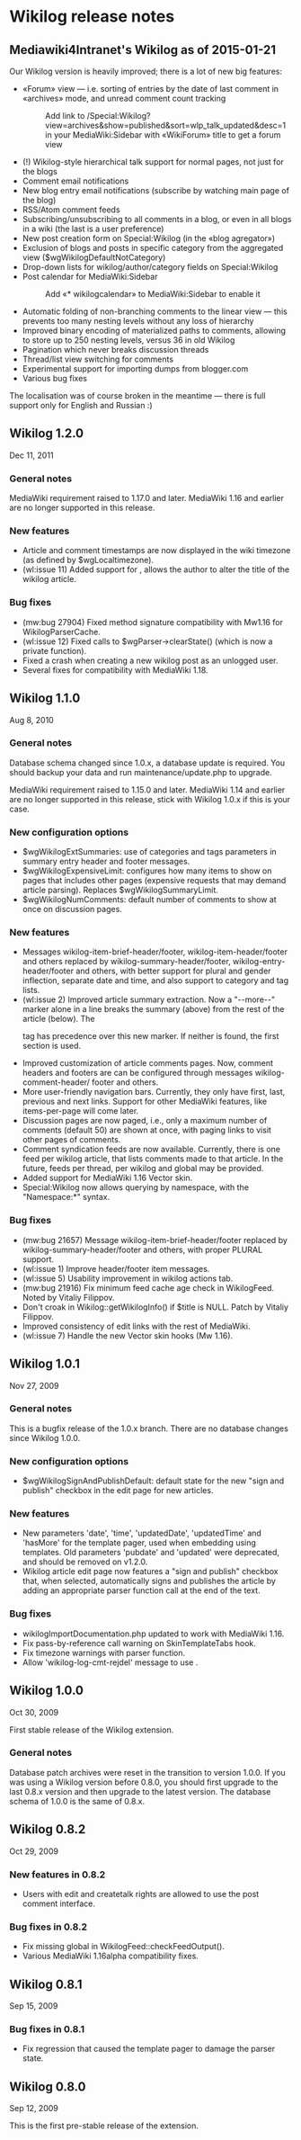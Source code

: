 = Wikilog release notes =

== Mediawiki4Intranet's Wikilog as of 2015-01-21 ==

Our Wikilog version is heavily improved; there is a lot of new big features:

* «Forum» view — i.e. sorting of entries by the date of last comment in «archives» mode, and unread comment count tracking
*: Add link to <your_wiki>/Special:Wikilog?view=archives&show=published&sort=wlp_talk_updated&desc=1 in your MediaWiki:Sidebar with «WikiForum» title to get a forum view
* (!) Wikilog-style hierarchical talk support for normal pages, not just for the blogs
* Comment email notifications
* New blog entry email notifications (subscribe by watching main page of the blog)
* RSS/Atom comment feeds
* Subscribing/unsubscribing to all comments in a blog, or even in all blogs in a wiki (the last is a user preference)
* New post creation form on Special:Wikilog (in the «blog agregator»)
* Exclusion of blogs and posts in specific category from the aggregated view ($wgWikilogDefaultNotCategory)
* Drop-down lists for wikilog/author/category fields on Special:Wikilog
* Post calendar for MediaWiki:Sidebar
*: Add «* wikilogcalendar» to MediaWiki:Sidebar to enable it
* Automatic folding of non-branching comments to the linear view — this prevents too many nesting levels without any loss of hierarchy
* Improved binary encoding of materialized paths to comments, allowing to store up to 250 nesting levels, versus 36 in old Wikilog
* Pagination which never breaks discussion threads
* Thread/list view switching for comments
* Experimental support for importing dumps from blogger.com
* Various bug fixes

The localisation was of course broken in the meantime — there is full support only for English and Russian :)

== Wikilog 1.2.0 ==

Dec 11, 2011

=== General notes ===

MediaWiki requirement raised to 1.17.0 and later.
MediaWiki 1.16 and earlier are no longer supported in this release.

=== New features ===

* Article and comment timestamps are now displayed in the wiki timezone (as defined by $wgLocaltimezone).
* (wl:issue 11) Added support for {{DISPLAYTITLE:...}}, allows the author to alter the title of the wikilog article.

=== Bug fixes ===

* (mw:bug 27904) Fixed method signature compatibility with Mw1.16 for WikilogParserCache.
* (wl:issue 12) Fixed calls to $wgParser->clearState() (which is now a private function).
* Fixed a crash when creating a new wikilog post as an unlogged user.
* Several fixes for compatibility with MediaWiki 1.18.

== Wikilog 1.1.0 ==

Aug 8, 2010

=== General notes ===

Database schema changed since 1.0.x, a database update is required.
You should backup your data and run maintenance/update.php to upgrade.

MediaWiki requirement raised to 1.15.0 and later. MediaWiki 1.14 and earlier
are no longer supported in this release, stick with Wikilog 1.0.x if this is
your case.

=== New configuration options ===

* $wgWikilogExtSummaries: use of categories and tags parameters in summary entry header and footer messages.
* $wgWikilogExpensiveLimit: configures how many items to show on pages that includes other pages (expensive requests that may demand article parsing). Replaces $wgWikilogSummaryLimit.
* $wgWikilogNumComments: default number of comments to show at once on discussion pages.

=== New features ===

* Messages wikilog-item-brief-header/footer, wikilog-item-header/footer and others replaced by wikilog-summary-header/footer, wikilog-entry-header/footer and others, with better support for plural and gender inflection, separate date and time, and also support to category and tag lists.
* (wl:issue 2) Improved article summary extraction. Now a "--more--" marker alone in a line breaks the summary (above) from the rest of the article (below). The <summary> tag has precedence over this new marker. If neither is found, the first section is used.
* Improved customization of article comments pages. Now, comment headers and footers are can be configured through messages wikilog-comment-header/ footer and others.
* More user-friendly navigation bars. Currently, they only have first, last, previous and next links. Support for other MediaWiki features, like items-per-page will come later.
* Discussion pages are now paged, i.e., only a maximum number of comments (default 50) are shown at once, with paging links to visit other pages of comments.
* Comment syndication feeds are now available. Currently, there is one feed per wikilog article, that lists comments made to that article. In the future, feeds per thread, per wikilog and global may be provided.
* Added support for MediaWiki 1.16 Vector skin.
* Special:Wikilog now allows querying by namespace, with the "Namespace:*" syntax.

=== Bug fixes ===

* (mw:bug 21657) Message wikilog-item-brief-header/footer replaced by wikilog-summary-header/footer and others, with proper PLURAL support.
* (wl:issue 1) Improve header/footer item messages.
* (wl:issue 5) Usability improvement in wikilog actions tab.
* (mw:bug 21916) Fix minimum feed cache age check in WikilogFeed. Noted by Vitaliy Filippov.
* Don't croak in Wikilog::getWikilogInfo() if $title is NULL. Patch by Vitaliy Filippov.
* Improved consistency of edit links with the rest of MediaWiki.
* (wl:issue 7) Handle the new Vector skin hooks (Mw 1.16).

== Wikilog 1.0.1 ==

Nov 27, 2009

=== General notes ===

This is a bugfix release of the 1.0.x branch.  There are no database changes
since Wikilog 1.0.0.

=== New configuration options ===

* $wgWikilogSignAndPublishDefault: default state for the new "sign and publish" checkbox in the edit page for new articles.

=== New features ===

* New parameters 'date', 'time', 'updatedDate', 'updatedTime' and 'hasMore' for the template pager, used when embedding using templates. Old parameters 'pubdate' and 'updated' were deprecated, and should be removed on v1.2.0.
* Wikilog article edit page now features a "sign and publish" checkbox that, when selected, automatically signs and publishes the article by adding an appropriate {{wl-publish:...}} parser function call at the end of the text.

=== Bug fixes ===

* wikilogImportDocumentation.php updated to work with MediaWiki 1.16.
* Fix pass-by-reference call warning on SkinTemplateTabs hook.
* Fix timezone warnings with {{wl-publish:...}} parser function.
* Allow 'wikilog-log-cmt-rejdel' message to use {{GENDER:...}}.

== Wikilog 1.0.0 ==

Oct 30, 2009

First stable release of the Wikilog extension.

=== General notes ===

Database patch archives were reset in the transition to version 1.0.0.  If
you was using a Wikilog version before 0.8.0, you should first upgrade to
the last 0.8.x version and then upgrade to the latest version.  The database
schema of 1.0.0 is the same of 0.8.x.

== Wikilog 0.8.2 ==

Oct 29, 2009

=== New features in 0.8.2 ===

* Users with edit and createtalk rights are allowed to use the post comment interface.

=== Bug fixes in 0.8.2 ===

* Fix missing global in WikilogFeed::checkFeedOutput().
* Various MediaWiki 1.16alpha compatibility fixes.

== Wikilog 0.8.1 ==

Sep 15, 2009

=== Bug fixes in 0.8.1 ===

* Fix regression that caused the template pager to damage the parser state.

== Wikilog 0.8.0 ==

Sep 12, 2009

This is the first pre-stable release of the extension.
